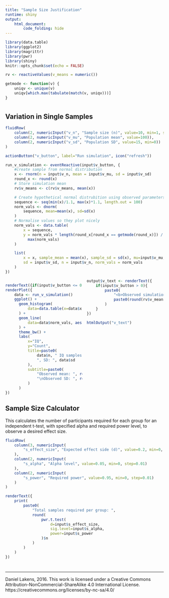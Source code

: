 ```yaml
---
title: "Sample Size Justification"
runtime: shiny
output: 
    html_document:
        code_folding: hide
---
```


```r
library(data.table)
library(ggplot2)
library(magrittr)
library(pwr)
library(shiny)
knitr::opts_chunk$set(echo = FALSE)

rv <- reactiveValues(v_means = numeric())

getmode <- function(v) {
    uniqv <- unique(v)
    uniqv[which.max(tabulate(match(v, uniqv)))]
}
```

<style>
  .col2 {
    columns: 2 200px;         /* number of columns and width in pixels*/
    -webkit-columns: 2 200px; /* chrome, safari */
    -moz-columns: 2 200px;    /* firefox */
  }
</style>

# {.tabset}

## Variation in Single Samples

```r
fluidRow(
    column(2, numericInput("v_n", "Sample size (n)", value=10, min=1, step=1)),
    column(2, numericInput("v_mu", "Population mean", value=100)),
    column(2, numericInput("v_sd", "Population SD", value=15, min=0))
)

actionButton("v_button", label="Run simulation", icon("refresh"))
```

```r
run_v_simulation <- eventReactive(input$v_button, {
    #create sample from normal distribution
    x <- rnorm(n = input$v_n, mean = input$v_mu, sd = input$v_sd)
    round_x <- round(x)
    # Store simulation mean
    rv$v_means <- c(rv$v_means, mean(x))

    # Create hypothetical normal distrubition using observed parameters
    sequence <- seq(min(x)/1.1, max(x)*1.1, length.out = 100)
    norm_vals <- dnorm(
        sequence, mean=mean(x), sd=sd(x)
    )
    # Normalise values so they plot nicely
    norm_vals <- data.table(
        x = sequence,
        y = norm_vals * length(round_x[round_x == getmode(round_x)]) /
          max(norm_vals)
    )

    list(
        x = x, sample_mean = mean(x), sample_sd = sd(x), mu=input$v_mu,
        sd = input$v_sd, n = input$v_n, norm_vals = norm_vals
    )
})
```

<div class="col2">

```r
renderText({if(input$v_button <= 0){print("Awaiting simulation...")}})
renderPlot({
    data <- run_v_simulation()
    ggplot() +
      geom_histogram(
          data=data.table(x=data$x), aes(x=x), binwidth=1, col="white"
      ) +
      geom_line(
          data=data$norm_vals, aes(x=x, y=y), col="red", linetype="dashed"
      ) +
      theme_bw() +
      labs(
          x="IQ",
          y="Count",
          title=paste0(
              data$n, " IQ samples from population with mean: ", data$mu,
              ", SD: ", data$sd
          ),
          subtitle=paste0(
              "Observed mean: ", round(data$sample_mean, 2),
              "\nObserved SD: ", round(data$sample_sd, 2)
          )
      )
})
```

```r
output$v_text <- renderText({
    if(input$v_button > 0){
        paste0(
            "<b>Observed simulation means (ordered by size):</b><br>",
            paste0(round(rv$v_means[order(rv$v_means)], 2), collapse=", ")
        )
    }
})

htmlOutput("v_text")
```

</div>

## Sample Size Calculator

This calculates the number of participants required for each group for an
independent t-test, with specified alpha and required power level, to observe
a desired effect size.

```r
fluidRow(
    column(3, numericInput(
        "s_effect_size", "Expected effect side (d)", value=0.2, min=0, step=0.1)
    ),
    column(2, numericInput(
        "s_alpha", "Alpha level", value=0.05, min=0, step=0.01)
    ),
    column(2, numericInput(
        "s_power", "Required power", value=0.95, min=0, step=0.01)
    )
)
```

```r
renderText({
    print(
        paste0(
            "Total samples required per group: ",
            round(
                pwr.t.test(
                    d=input$s_effect_size,
                    sig.level=input$s_alpha,
                    power=input$s_power
                )$n
            )
        )
    )
})
```


#

---

Daniel Lakens, 2016. 
This work is licensed under a Creative Commons Attribution-NonCommercial-ShareAlike 4.0 International License. https://creativecommons.org/licenses/by-nc-sa/4.0/